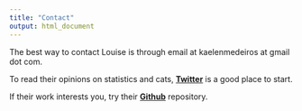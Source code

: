```yaml
---
title: "Contact"
output: html_document
---
```


The best way to contact Louise is through email at kaelenmedeiros at gmail dot com. 
<br>

To read their opinions on statistics and cats, [**Twitter**](http://twitter.com/kaelen_medeiros) is a good place to start. <br>

If their work interests you, try their [**Github**](http://github.com/klmedeiros) repository.